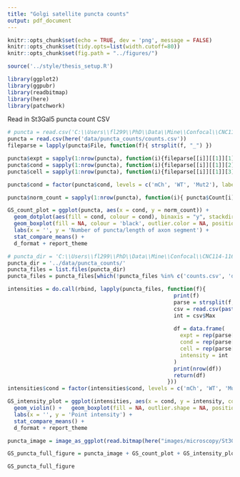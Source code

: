 ```yaml
---
title: "Golgi satellite puncta counts"
output: pdf_document
---
```

```r
knitr::opts_chunk$set(echo = TRUE, dev = 'png', message = FALSE)
knitr::opts_chunk$set(tidy.opts=list(width.cutoff=80))
knitr::opts_chunk$set(fig.path = "../figures/")

source('../style/thesis_setup.R')

library(ggplot2)
library(ggpubr)
library(readbitmap)
library(here)
library(patchwork)
```

Read in St3Gal5 puncta count CSV
```r
# puncta = read.csv('C:\\Users\\fl299\\PhD\\Data\\Mine\\Confocal\\CNC114-116_Ptdn-St3Gal5_puncta_TIFs\\max_projections\\GFP\ -\ puncta\\puncta_counts\\counts.csv')
puncta = read.csv(here('data/puncta_counts/counts.csv'))
fileparse = lapply(puncta$File, function(f){ strsplit(f, "_") })

puncta$expt = sapply(1:nrow(puncta), function(i){fileparse[[i]][[1]][1]})
puncta$cond = sapply(1:nrow(puncta), function(i){fileparse[[i]][[1]][2]})
puncta$cell = sapply(1:nrow(puncta), function(i){fileparse[[i]][[1]][3]})

puncta$cond = factor(puncta$cond, levels = c('mCh', 'WT', 'Mut2'), labels = c('Control', 'WT', 'Active'))

puncta$norm_count = sapply(1:nrow(puncta), function(i){ puncta$Count[i]/puncta$ROI_length[i] })
```


```r
GS_count_plot = ggplot(puncta, aes(x = cond, y = norm_count)) + 
  geom_dotplot(aes(fill = cond, colour = cond), binaxis = "y", stackdir = "center", position = "dodge") + 
  geom_boxplot(fill = NA, colour = 'black', outlier.color = NA, position = "dodge", width = 0.5) + 
  labs(x = '', y = 'Number of puncta/length of axon segment') + 
  stat_compare_means() + 
  d_format + report_theme
```


```r
# puncta_dir = 'C:\\Users\\fl299\\PhD\\Data\\Mine\\Confocal\\CNC114-116_Ptdn-St3Gal5_puncta_TIFs\\max_projections\\GFP\ -\ puncta\\puncta_counts'
puncta_dir = '../data/puncta_counts/'
puncta_files = list.files(puncta_dir)
puncta_files = puncta_files[which(!puncta_files %in% c('counts.csv', 'desktop.ini'))]

intensities = do.call(rbind, lapply(puncta_files, function(f){ 
                                                    print(f)
                                                    parse = strsplit(f, "_")
                                                    csv = read.csv(paste0(puncta_dir, "\\", f))
                                                    int = csv$Max
                                                    
                                                    df = data.frame(
                                                      expt = rep(parse[[1]][1], length(int)),
                                                      cond = rep(parse[[1]][2], length(int)),
                                                      cell = rep(parse[[1]][3], length(int)),
                                                      intensity = int
                                                    )
                                                    print(nrow(df))
                                                    return(df)
                                                  }))
intensities$cond = factor(intensities$cond, levels = c('mCh', 'WT', 'Mut2'), labels = c('Control', 'WT', 'Active'))
```

```r
GS_intensity_plot = ggplot(intensities, aes(x = cond, y = intensity, colour = cond)) + 
  geom_violin() +   geom_boxplot(fill = NA, outlier.shape = NA, position = "dodge", width = 0.2) + 
  labs(x = '', y = 'Point intensity') +
  stat_compare_means() + 
  d_format + report_theme
```

```r
puncta_image = image_as_ggplot(read.bitmap(here("images/microscopy/St3Gal5/Puncta_example_116Mut26.png")))

GS_puncta_full_figure = puncta_image + GS_count_plot + GS_intensity_plot + plot_annotation(tag_levels = 'A')

GS_puncta_full_figure
```